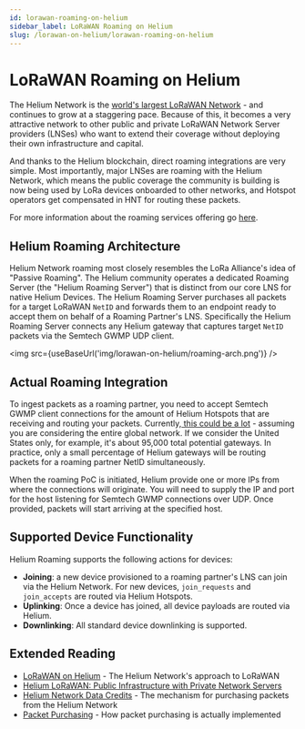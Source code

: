 ```yaml
---
id: lorawan-roaming-on-helium
sidebar_label: LoRaWAN Roaming on Helium
slug: /lorawan-on-helium/lorawan-roaming-on-helium
---
```


# LoRaWAN Roaming on Helium


The Helium Network is the [world's largest LoRaWAN Network](https://explorer.helium.com) - and
continues to grow at a staggering pace. Because of this, it becomes a very attractive network to
other public and private LoRaWAN Network Server providers (LNSes) who want to extend their coverage
without deploying their own infrastructure and capital.

And thanks to the Helium blockchain, direct roaming integrations are very simple. Most importantly,
major LNSes are roaming with the Helium Network, which means the public coverage the community is
building is now being used by LoRa devices onboarded to other networks, and Hotspot operators get
compensated in HNT for routing these packets.

For more information about the roaming services offering go [here](use-the-network/roaming).

## Helium Roaming Architecture

Helium Network roaming most closely resembles the LoRa Alliance's idea of "Passive Roaming". The
Helium community operates a dedicated Roaming Server (the "Helium Roaming Server") that is distinct
from our core LNS for native Helium Devices. The Helium Roaming Server purchases all packets for a
target LoRaWAN `NetID` and forwards them to an endpoint ready to accept them on behalf of a Roaming
Partner's LNS. Specifically the Helium Roaming Server connects any Helium gateway that captures
target `NetID` packets via the Semtech GWMP UDP client.

<img src={useBaseUrl('img/lorawan-on-helium/roaming-arch.png')} />

## Actual Roaming Integration

To ingest packets as a roaming partner, you need to accept Semtech GWMP client connections for the
amount of Helium Hotspots that are receiving and routing your packets.
Currently,[ this could be a lot](https://explorer.helium.com/hotspots) - assuming you are
considering the entire global network. If we consider the United States only, for example, it's
about 95,000 total potential gateways. In practice, only a small percentage of Helium gateways will
be routing packets for a roaming partner NetID simultaneously.

When the roaming PoC is initiated, Helium provide one or more IPs from where the connections will
originate. You will need to supply the IP and port for the host listening for Semtech GWMP
connections over UDP. Once provided, packets will start arriving at the specified host.

## Supported Device Functionality

Helium Roaming supports the following actions for devices:

- **Joining**: a new device provisioned to a roaming partner's LNS can join via the Helium Network.
  For new devices, `join_requests` and `join_accepts` are routed via Helium Hotspots.
- **Uplinking**: Once a device has joined, all device payloads are routed via Helium.
- **Downlinking**: All standard device downlinking is supported.

## Extended Reading

- [LoRaWAN on Helium](/lorawan-on-helium) - The Helium Network's approach to LoRaWAN
- [Helium LoRaWAN: Public Infrastructure with Private Network Servers](https://blog.helium.com/helium-lorawan-public-infrastructure-with-ultimate-privacy-9132560e4ae6)
- [Helium Network Data Credits](/use-the-network/console/data-credits/) - The mechanism for
  purchasing packets from the Helium Network
- [Packet Purchasing](/blockchain/packet-purchasing) - How packet purchasing is actually implemented
